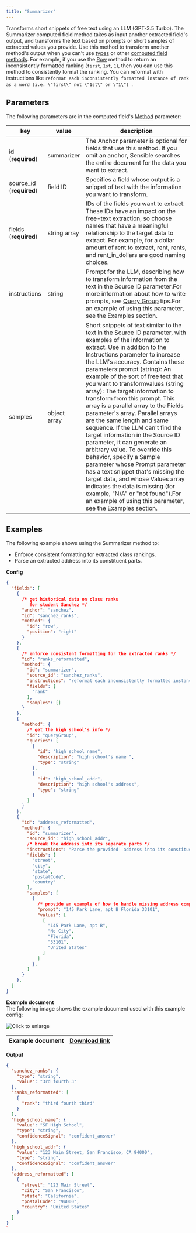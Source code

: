 ```yaml
---
title: "Summarizer"
---
```


Transforms short snippets of free text using an LLM (GPT-3.5 Turbo). The Summarizer computed field method takes as input another extracted field's output, and transforms the text based on prompts or short samples of extracted values you provide. Use this method to transform another method's output when you can't use [types](/senseml-reference/field-query-object/types) or other [computed field methods](/senseml-reference/computed-field-methods/overview). For example, if you use the [Row](/senseml-reference/methods/row) method to return an inconsistently formatted ranking (`first`, `1st`, `1`), then you can use this method to consistently format the ranking. You can reformat with instructions like `reformat each inconsistently formatted instance of rank as a word (i.e. \"first\" not \"1st\" or \"1\") `. 

## Parameters

The following parameters are in the computed field's [Method](/senseml-reference/computed-field-methods/overview#parameters) parameter: 

| key                       | value        | description                                                                                                                                                                                                                                                                                                                                                                                                                                                                                                                                                                                                                                                                                                                                                                                                                                                                                                            |
| ------------------------- | ------------ | ---------------------------------------------------------------------------------------------------------------------------------------------------------------------------------------------------------------------------------------------------------------------------------------------------------------------------------------------------------------------------------------------------------------------------------------------------------------------------------------------------------------------------------------------------------------------------------------------------------------------------------------------------------------------------------------------------------------------------------------------------------------------------------------------------------------------------------------------------------------------------------------------------------------------- |
| id (**required**)         | summarizer   | The Anchor parameter is optional for fields that use this method. If you omit an anchor, Sensible searches the entire document for the data you want to extract.                                                                                                                                                                                                                                                                                                                                                                                                                                                                                                                                                                                                                                                                                                                                                       |
| source\_id (**required**) | field ID     | Specifies a field whose output is a snippet of text with the information you want to transform.                                                                                                                                                                                                                                                                                                                                                                                                                                                                                                                                                                                                                                                                                                                                                                                                                        |
| fields (**required**)     | string array | IDs of the fields you want to extract. These IDs have an impact on the free-text extraction, so choose names that have a meaningful relationship to the target data to extract. For example, for a dollar amount of rent to extract, rent, rents, and rent\_in\_dollars are good naming choices.                                                                                                                                                                                                                                                                                                                                                                                                                                                                                                                                                                                                                       |
| instructions              | string       | Prompt for the LLM, describing how to transform information from the text in the Source ID parameter.For more information about how to write prompts, see [Query Group](/llm-based-extractions/prompt-tips/query-group-extraction-tips) tips.For an example of using this parameter, see the Examples section.                                                                                                                                                                                                                                                                                                                                                                                                                                                                                                                                                                                                                                                 |
| samples                   | object array | Short snippets of text similar to the text in the Source ID parameter, with examples of the information to extract. Use in addition to the Instructions parameter to increase the LLM's accuracy. Contains these parameters:prompt (string): An example of the sort of free text that you want to transformvalues (string array): The target information to transform from this prompt. This array is a parallel array to the Fields parameter's array. Parallel arrays are the same length and same sequence. If the LLM can't find the target information in the Source ID parameter, it can generate an arbitrary value. To override this behavior, specify a Sample parameter whose Prompt parameter has a text snippet that's missing the target data, and whose Values array indicates the data is missing (for example, "N/A" or "not found").For an example of using this parameter, see the Examples section. |

## Examples

The following example shows using the Summarizer method to:

* Enforce consistent formatting for extracted class rankings.
* Parse an extracted address into its constituent parts.

**Config**

```JSON JSON 
{
  "fields": [
    {
      /* get historical data on class ranks
         for student Sanchez */
      "anchor": "sanchez",
      "id": "sanchez_ranks",
      "method": {
        "id": "row",
        "position": "right"
      }
    },
    {
      /* enforce consistent formatting for the extracted ranks */
      "id": "ranks_reformatted",
      "method": {
        "id": "summarizer",
        "source_id": "sanchez_ranks",
        "instructions": "reformat each inconsistently formatted instance of rank as a word (i.e. \"first\" not \"1st\" or \"1\") then return the ranks",
        "fields": [
          "rank"
        ],
        "samples": []
      }
    },
    {
      "method": {
        /* get the high school's info */
        "id": "queryGroup",
        "queries": [
          {
            "id": "high_school_name",
            "description": "high school's name ",
            "type": "string"
          },
          {
            "id": "high_school_addr",
            "description": "high school's address",
            "type": "string"
          }
        ]
      }
    },
    {
      "id": "address_reformatted",
      "method": {
        "id": "summarizer",
        "source_id": "high_school_addr",
        /* break the address into its separate parts */
        "instructions": "Parse the provided  address into its constituent parts: street, city, state, postal code, and country. Convert state abbreviations to full state names, and infer the country if not explicitly provided.",
        "fields": [
          "street",
          "city",
          "state",
          "postalCode",
          "country"
        ],
        "samples": [
          {
            /* provide an example of how to handle missing address components */
            "prompt": "145 Park Lane, apt B Florida 33101",
            "values": [
              [
                "145 Park Lane, apt B",
                "No City",
                "Florida",
                "33101",
                "United States"
              ]
            ]
          },
        ]
      }
    },
  ]
}
```
**Example document**  
The following image shows the example document used with this example config:

![Click to enlarge](/images/summarizer_1.png)

| Example document | [Download link](https://raw.githubusercontent.com/sensible-hq/sensible-docs/main/readme-sync/assets/v0/pdfs/summarizer%5F1.pdf) |
| ---------------- | ------------------------------------------------------------------------------------------------------------------------------- |

**Output**

```JSON JSON 
{
  "sanchez_ranks": {
    "type": "string",
    "value": "3rd fourth 3"
  },
  "ranks_reformatted": [
    {
      "rank": "third fourth third"
    }
  ],
  "high_school_name": {
    "value": "SF High School",
    "type": "string",
    "confidenceSignal": "confident_answer"
  },
  "high_school_addr": {
    "value": "123 Main Street, San Francisco, CA 94000",
    "type": "string",
    "confidenceSignal": "confident_answer"
  },
  "address_reformatted": [
    {
      "street": "123 Main Street",
      "city": "San Francisco",
      "state": "California",
      "postalCode": "94000",
      "country": "United States"
    }
  ]
}
`